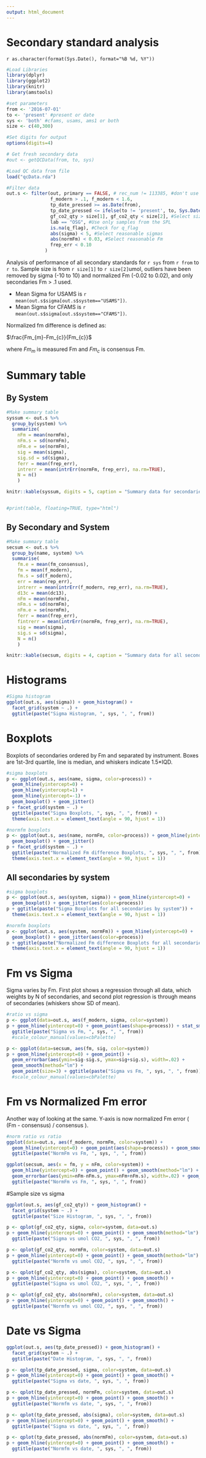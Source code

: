 ```yaml
---
output: html_document
---
```

Secondary standard analysis
========================================================

`r as.character(format(Sys.Date(), format="%B %d, %Y"))`





```r

#Load Libraries
library(dplyr)
library(ggplot2)
library(knitr)
library(amstools)

#set parameters
from <- '2016-07-01'
to <- 'present' #present or date
sys <- 'both' #cfams, usams, ams1 or both
size <- c(40,300)

#Set digits for output
options(digits=4)

# Get fresh secondary data
#out <- getQCData(from, to, sys)

#Load QC data from file
load("qcData.rda")

#Filter data
out.s <- filter(out, primary == FALSE, # rec_num != 113385, #don't use normalizing ox-I
                f_modern > .1, f_modern < 1.6,
                tp_date_pressed >= as.Date(from),
                tp_date_pressed <= ifelse(to != 'present', to, Sys.Date()),
                gf_co2_qty > size[1], gf_co2_qty < size[2], #Select size range
                lab == "OSG", #Use only samples from the SPL
                is.na(q_flag), #Check for q_flag
                abs(sigma) < 5, #Select reasonable sigmas
                abs(normFm) < 0.03, #Select reasonable Fm
                frep_err < 0.10
              )
```

Analysis of performance of all secondary standards for `r sys` from `r from` to `r to`. Sample size is from `r size[1]` to `r size[2]`umol, outliers have been removed by sigma (-10 to 10) and normalized Fm (-0.02 to 0.02), and only secondaries Fm > .1 used.

* Mean Sigma for USAMS is `r mean(out.s$sigma[out.s$system=="USAMS"])`.
* Mean Sigma for CFAMS is `r mean(out.s$sigma[out.s$system=="CFAMS"])`.

Normalized fm difference is defined as:

$\frac{Fm_{m}-Fm_{c}}{Fm_{c}}$

where $Fm_{m}$ is measured Fm and $Fm_{c}$ is consensus Fm.


# Summary table

## By System

```r

#Make summary table
syssum <- out.s %>%
  group_by(system) %>%
  summarize(
    nFm = mean(normFm),
    nFm.s = sd(normFm),
    nFm.e = se(normFm),
    sig = mean(sigma),
    sig.sd = sd(sigma),
    ferr = mean(frep_err),
    intrerr = mean(intrErr(normFm, frep_err), na.rm=TRUE),
    N = n()
    )

knitr::kable(syssum, digits = 5, caption = "Summary data for secondaries")


#print(table, floating=TRUE, type="html")
```


## By Secondary and System
```r

#Make summary table
secsum <- out.s %>% 
  group_by(name, system) %>%
  summarise(
    fm.e = mean(fm_consensus),
    fm = mean(f_modern),
    fm.s = sd(f_modern),
    err = mean(rep_err),
    intrerr = mean(intrErr(f_modern, rep_err), na.rm=TRUE),
    d13c = mean(dc13),
    nFm = mean(normFm),
    nFm.s = sd(normFm),
    nFm.e = se(normFm),
    ferr = mean(frep_err),
    fintrerr = mean(intrErr(normFm, frep_err), na.rm=TRUE),
    sig = mean(sigma),
    sig.s = sd(sigma),
    N = n()
    )

knitr::kable(secsum, digits = 4, caption = "Summary data for all secondaries")
```


# Histograms

```r

#Sigma histogram
ggplot(out.s, aes(sigma)) + geom_histogram() + 
  facet_grid(system ~ .) + 
  ggtitle(paste("Sigma Histogram, ", sys, ", ", from))
```


# Boxplots

Boxplots of secondaries ordered by Fm and separated by instrument. Boxes are 1st-3rd quartile, line is median, and whiskers indicate 1.5*IQD. 

```r

#sigma boxplots
p <- ggplot(out.s, aes(name, sigma, color=process)) +
  geom_hline(yintercept=0) + 
  geom_hline(yintercept=1) + 
  geom_hline(yintercept=-1) + 
  geom_boxplot() + geom_jitter()
p + facet_grid(system ~ .) + 
  ggtitle(paste("Sigma Boxplots, ", sys, ", ", from)) +
  theme(axis.text.x = element_text(angle = 90, hjust = 1)) 

#normfm boxplots
p <- ggplot(out.s, aes(name, normFm, color=process)) + geom_hline(yintercept=0) + 
  geom_boxplot() + geom_jitter()
p + facet_grid(system ~ .) + 
  ggtitle(paste("Normalized Fm difference Boxplots, ", sys, ", ", from)) +
  theme(axis.text.x = element_text(angle = 90, hjust = 1)) 
```


## All secondaries by system

```r

#sigma boxplots
p <- ggplot(out.s, aes(system, sigma)) + geom_hline(yintercept=0) + 
  geom_boxplot() + geom_jitter(aes(color=process))
p + ggtitle(paste("Sigma Boxplots for all secondaries by system")) +
  theme(axis.text.x = element_text(angle = 90, hjust = 1)) 

#normfm boxplots
p <- ggplot(out.s, aes(system, normFm)) + geom_hline(yintercept=0) + 
  geom_boxplot() + geom_jitter(aes(color=process))
p + ggtitle(paste("Normalized Fm difference Boxplots for all secondaries by system")) +
  theme(axis.text.x = element_text(angle = 90, hjust = 1)) 
```


# Fm vs Sigma

Sigma varies by Fm. First plot shows a regression through all data, 
which weights by N of secondaries, and second plot regression is 
through means of secondaries (whiskers show SD of mean).

```r

#ratio vs sigma
p <- ggplot(data=out.s, aes(f_modern, sigma, color=system))
p + geom_hline(yintercept=0) + geom_point(aes(shape=process)) + stat_smooth(method="lm", se=FALSE) +
  ggtitle(paste("Sigma vs Fm, ", sys, ", ", from))
  #scale_colour_manual(values=cbPalette)

p <- ggplot(data=secsum, aes(fm, sig, color=system))
p + geom_hline(yintercept=0) + geom_point() +
  geom_errorbar(aes(ymin=sig-sig.s, ymax=sig+sig.s), width=.02) + 
  geom_smooth(method="lm") + 
  geom_point(size=3) + ggtitle(paste("Sigma vs Fm, ", sys, ", ", from)) 
  #scale_colour_manual(values=cbPalette)

```


# Fm vs Normalized Fm error

Another way of looking at the same. Y-axis is now normalized Fm error ( (Fm - consensus) / consensus ).

```r
#norm ratio vs ratio
ggplot(data=out.s, aes(f_modern, normFm, color=system)) +
  geom_hline(yintercept=0) + geom_point(aes(shape=process)) + geom_smooth(method="lm") +
  ggtitle(paste("NormFm vs Fm, ", sys, ", ", from))

ggplot(secsum, aes(x = fm, y = nFm, color=system)) +
  geom_hline(yintercept=0) + geom_point() + geom_smooth(method="lm") + 
  geom_errorbar(aes(ymin=nFm-nFm.s, ymax=nFm+nFm.s), width=.02) + geom_jitter(size=3) +
  ggtitle(paste("NormFm vs Fm, ", sys, ", ", from))
```



#Sample size vs sigma

```r

ggplot(out.s, aes(gf_co2_qty)) + geom_histogram() + 
  facet_grid(system ~ .) + 
  ggtitle(paste("Size Histogram, ", sys, ", ", from))
```

```r
p <- qplot(gf_co2_qty, sigma, color=system, data=out.s)
p + geom_hline(yintercept=0) + geom_point() + geom_smooth(method="lm") + 
  ggtitle(paste("Sigma vs umol CO2, ", sys, ", ", from))

p <- qplot(gf_co2_qty, normFm, color=system, data=out.s)
p + geom_hline(yintercept=0) + geom_point() + geom_smooth(method="lm") + 
  ggtitle(paste("Normfm vs umol CO2, ", sys, ", ", from))

p <- qplot(gf_co2_qty, abs(sigma), color=system, data=out.s)
p + geom_hline(yintercept=0) + geom_point() + geom_smooth() + 
  ggtitle(paste("Sigma vs umol CO2, ", sys, ", ", from))

p <- qplot(gf_co2_qty, abs(normFm), color=system, data=out.s)
p + geom_hline(yintercept=0) + geom_point() + geom_smooth() + 
  ggtitle(paste("Normfm vs umol CO2, ", sys, ", ", from))
```


# Date vs Sigma

```r

ggplot(out.s, aes(tp_date_pressed)) + geom_histogram() + 
  facet_grid(system ~ .) + 
  ggtitle(paste("Date Histogram, ", sys, ", ", from))
```

```r
p <- qplot(tp_date_pressed, sigma, color=system, data=out.s)
p + geom_hline(yintercept=0) + geom_point() + geom_smooth() + 
  ggtitle(paste("Sigma vs date, ", sys, ", ", from))

p <- qplot(tp_date_pressed, normFm, color=system, data=out.s)
p + geom_hline(yintercept=0) + geom_point() + geom_smooth() + 
  ggtitle(paste("Normfm vs date, ", sys, ", ", from))

p <- qplot(tp_date_pressed, abs(sigma), color=system, data=out.s)
p + geom_hline(yintercept=0) + geom_point() + geom_smooth() + 
  ggtitle(paste("Sigma vs date, ", sys, ", ", from))

p <- qplot(tp_date_pressed, abs(normFm), color=system, data=out.s)
p + geom_hline(yintercept=0) + geom_point() + geom_smooth() + 
  ggtitle(paste("Normfm vs date, ", sys, ", ", from))


```

